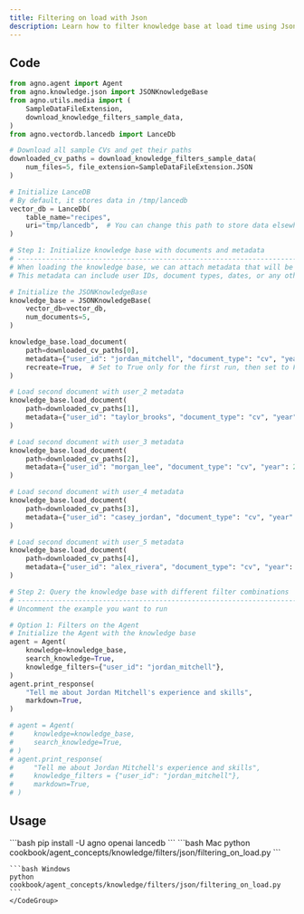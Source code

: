 ```yaml
---
title: Filtering on load with Json
description: Learn how to filter knowledge base at load time using Json documents with user-specific metadata.
---
```


## Code

```python
from agno.agent import Agent
from agno.knowledge.json import JSONKnowledgeBase
from agno.utils.media import (
    SampleDataFileExtension,
    download_knowledge_filters_sample_data,
)
from agno.vectordb.lancedb import LanceDb

# Download all sample CVs and get their paths
downloaded_cv_paths = download_knowledge_filters_sample_data(
    num_files=5, file_extension=SampleDataFileExtension.JSON
)

# Initialize LanceDB
# By default, it stores data in /tmp/lancedb
vector_db = LanceDb(
    table_name="recipes",
    uri="tmp/lancedb",  # You can change this path to store data elsewhere
)

# Step 1: Initialize knowledge base with documents and metadata
# ------------------------------------------------------------------------------
# When loading the knowledge base, we can attach metadata that will be used for filtering
# This metadata can include user IDs, document types, dates, or any other attributes

# Initialize the JSONKnowledgeBase
knowledge_base = JSONKnowledgeBase(
    vector_db=vector_db,
    num_documents=5,
)

knowledge_base.load_document(
    path=downloaded_cv_paths[0],
    metadata={"user_id": "jordan_mitchell", "document_type": "cv", "year": 2025},
    recreate=True,  # Set to True only for the first run, then set to False
)

# Load second document with user_2 metadata
knowledge_base.load_document(
    path=downloaded_cv_paths[1],
    metadata={"user_id": "taylor_brooks", "document_type": "cv", "year": 2025},
)

# Load second document with user_3 metadata
knowledge_base.load_document(
    path=downloaded_cv_paths[2],
    metadata={"user_id": "morgan_lee", "document_type": "cv", "year": 2025},
)

# Load second document with user_4 metadata
knowledge_base.load_document(
    path=downloaded_cv_paths[3],
    metadata={"user_id": "casey_jordan", "document_type": "cv", "year": 2025},
)

# Load second document with user_5 metadata
knowledge_base.load_document(
    path=downloaded_cv_paths[4],
    metadata={"user_id": "alex_rivera", "document_type": "cv", "year": 2025},
)

# Step 2: Query the knowledge base with different filter combinations
# ------------------------------------------------------------------------------
# Uncomment the example you want to run

# Option 1: Filters on the Agent
# Initialize the Agent with the knowledge base
agent = Agent(
    knowledge=knowledge_base,
    search_knowledge=True,
    knowledge_filters={"user_id": "jordan_mitchell"},
)
agent.print_response(
    "Tell me about Jordan Mitchell's experience and skills",
    markdown=True,
)

# agent = Agent(
#     knowledge=knowledge_base,
#     search_knowledge=True,
# )
# agent.print_response(
#     "Tell me about Jordan Mitchell's experience and skills",
#     knowledge_filters = {"user_id": "jordan_mitchell"},
#     markdown=True,
# )
```

## Usage

<Steps>
  <Step title="Install libraries">
    ```bash
    pip install -U agno openai lancedb
    ```
  </Step>

  <Step title="Run the example">
    <CodeGroup>
    ```bash Mac
    python cookbook/agent_concepts/knowledge/filters/json/filtering_on_load.py
    ```

    ```bash Windows
    python cookbook/agent_concepts/knowledge/filters/json/filtering_on_load.py
    ```
    </CodeGroup>
  </Step>
</Steps>